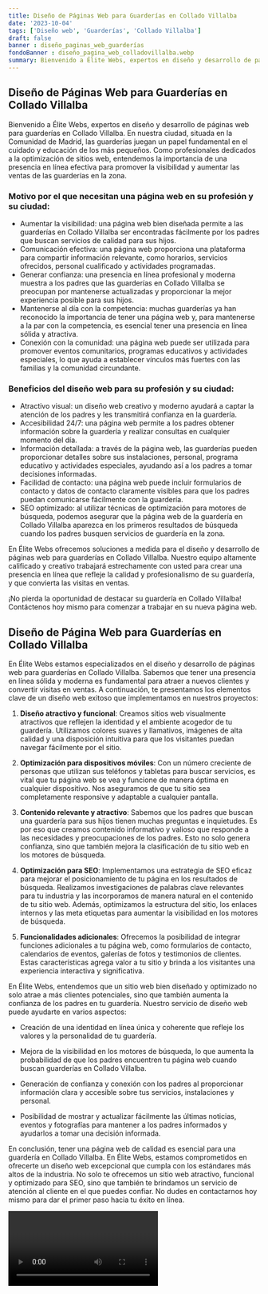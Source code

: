 ```yaml
---
title: Diseño de Páginas Web para Guarderías en Collado Villalba
date: '2023-10-04'
tags: ['Diseño web', 'Guarderías', 'Collado Villalba']
draft: false
banner : diseño_paginas_web_guarderías
fondoBanner : diseño_pagina_web_colladovillalba.webp
summary: Bienvenido a Élite Webs, expertos en diseño y desarrollo de páginas web para guarderías en Collado Villalba. En nuestra ciudad, situada en la Comunidad de Madrid, las guarderías juegan un papel fundamental en el cuidado y educación de los más pequeños. Como profesionales dedicados a la optimización de sitios web, entendemos la importancia de una presencia en línea efectiva para promover la visibilidad y aumentar las ventas de las guarderías en la zona.
---
```


## Diseño de Páginas Web para Guarderías en Collado Villalba

Bienvenido a Élite Webs, expertos en diseño y desarrollo de páginas web para guarderías en Collado Villalba. En nuestra ciudad, situada en la Comunidad de Madrid, las guarderías juegan un papel fundamental en el cuidado y educación de los más pequeños. Como profesionales dedicados a la optimización de sitios web, entendemos la importancia de una presencia en línea efectiva para promover la visibilidad y aumentar las ventas de las guarderías en la zona.

### Motivo por el que necesitan una página web en su profesión y su ciudad:

- Aumentar la visibilidad: una página web bien diseñada permite a las guarderías en Collado Villalba ser encontradas fácilmente por los padres que buscan servicios de calidad para sus hijos.
- Comunicación efectiva: una página web proporciona una plataforma para compartir información relevante, como horarios, servicios ofrecidos, personal cualificado y actividades programadas.
- Generar confianza: una presencia en línea profesional y moderna muestra a los padres que las guarderías en Collado Villalba se preocupan por mantenerse actualizadas y proporcionar la mejor experiencia posible para sus hijos.
- Mantenerse al día con la competencia: muchas guarderías ya han reconocido la importancia de tener una página web y, para mantenerse a la par con la competencia, es esencial tener una presencia en línea sólida y atractiva.
- Conexión con la comunidad: una página web puede ser utilizada para promover eventos comunitarios, programas educativos y actividades especiales, lo que ayuda a establecer vínculos más fuertes con las familias y la comunidad circundante.

### Beneficios del diseño web para su profesión y su ciudad:

- Atractivo visual: un diseño web creativo y moderno ayudará a captar la atención de los padres y les transmitirá confianza en la guardería.
- Accesibilidad 24/7: una página web permite a los padres obtener información sobre la guardería y realizar consultas en cualquier momento del día.
- Información detallada: a través de la página web, las guarderías pueden proporcionar detalles sobre sus instalaciones, personal, programa educativo y actividades especiales, ayudando así a los padres a tomar decisiones informadas.
- Facilidad de contacto: una página web puede incluir formularios de contacto y datos de contacto claramente visibles para que los padres puedan comunicarse fácilmente con la guardería.
- SEO optimizado: al utilizar técnicas de optimización para motores de búsqueda, podemos asegurar que la página web de la guardería en Collado Villalba aparezca en los primeros resultados de búsqueda cuando los padres busquen servicios de guardería en la zona.

En Élite Webs ofrecemos soluciones a medida para el diseño y desarrollo de páginas web para guarderías en Collado Villalba. Nuestro equipo altamente calificado y creativo trabajará estrechamente con usted para crear una presencia en línea que refleje la calidad y profesionalismo de su guardería, y que convierta las visitas en ventas.

¡No pierda la oportunidad de destacar su guardería en Collado Villalba! Contáctenos hoy mismo para comenzar a trabajar en su nueva página web.

<GifSeo />

<Cta />

## Diseño de Página Web para Guarderías en Collado Villalba

En Élite Webs estamos especializados en el diseño y desarrollo de páginas web para guarderías en Collado Villalba. Sabemos que tener una presencia en línea sólida y moderna es fundamental para atraer a nuevos clientes y convertir visitas en ventas. A continuación, te presentamos los elementos clave de un diseño web exitoso que implementamos en nuestros proyectos:

1. **Diseño atractivo y funcional**: Creamos sitios web visualmente atractivos que reflejen la identidad y el ambiente acogedor de tu guardería. Utilizamos colores suaves y llamativos, imágenes de alta calidad y una disposición intuitiva para que los visitantes puedan navegar fácilmente por el sitio.

2. **Optimización para dispositivos móviles**: Con un número creciente de personas que utilizan sus teléfonos y tabletas para buscar servicios, es vital que tu página web se vea y funcione de manera óptima en cualquier dispositivo. Nos aseguramos de que tu sitio sea completamente responsive y adaptable a cualquier pantalla.

3. **Contenido relevante y atractivo**: Sabemos que los padres que buscan una guardería para sus hijos tienen muchas preguntas e inquietudes. Es por eso que creamos contenido informativo y valioso que responde a las necesidades y preocupaciones de los padres. Esto no solo genera confianza, sino que también mejora la clasificación de tu sitio web en los motores de búsqueda.

4. **Optimización para SEO**: Implementamos una estrategia de SEO eficaz para mejorar el posicionamiento de tu página en los resultados de búsqueda. Realizamos investigaciones de palabras clave relevantes para tu industria y las incorporamos de manera natural en el contenido de tu sitio web. Además, optimizamos la estructura del sitio, los enlaces internos y las meta etiquetas para aumentar la visibilidad en los motores de búsqueda.

5. **Funcionalidades adicionales**: Ofrecemos la posibilidad de integrar funciones adicionales a tu página web, como formularios de contacto, calendarios de eventos, galerías de fotos y testimonios de clientes. Estas características agrega valor a tu sitio y brinda a los visitantes una experiencia interactiva y significativa.

En Élite Webs, entendemos que un sitio web bien diseñado y optimizado no solo atrae a más clientes potenciales, sino que también aumenta la confianza de los padres en tu guardería. Nuestro servicio de diseño web puede ayudarte en varios aspectos:

- Creación de una identidad en línea única y coherente que refleje los valores y la personalidad de tu guardería.

- Mejora de la visibilidad en los motores de búsqueda, lo que aumenta la probabilidad de que los padres encuentren tu página web cuando buscan guarderías en Collado Villalba.

- Generación de confianza y conexión con los padres al proporcionar información clara y accesible sobre tus servicios, instalaciones y personal.

- Posibilidad de mostrar y actualizar fácilmente las últimas noticias, eventos y fotografías para mantener a los padres informados y ayudarlos a tomar una decisión informada.

En conclusión, tener una página web de calidad es esencial para una guardería en Collado Villalba. En Élite Webs, estamos comprometidos en ofrecerte un diseño web excepcional que cumpla con los estándares más altos de la industria. No solo te ofrecemos un sitio web atractivo, funcional y optimizado para SEO, sino que también te brindamos un servicio de atención al cliente en el que puedes confiar. No dudes en contactarnos hoy mismo para dar el primer paso hacia tu éxito en línea.

<Video />

<CtaBot job='Guarderías' city='Collado Villalba'/>

<Gmaps query='Collado Villalba+españa+maps' />